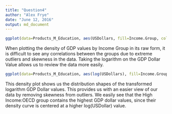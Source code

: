 ```yaml
---
title: "Question4"
author: "Alex Frye"
date: "June 12, 2016"
output: md_document
---
```


```R

ggplot(data=Products_M_Education, aes(USDollars, fill=Income.Group, colour=Income.Group)) + geom_density(alpha = 0.7) + ggtitle("GDP by Income Group") 

```

When plotting the density of GDP values by Income Group in its raw form, it is difficult to see any correlations between the groups due to extreme outliers and skewness in the data. Taking the logarithm on the GDP Dollar Value allows us to review the data more easily.

```R

ggplot(data=Products_M_Education, aes(log(USDollars), fill=Income.Group, colour=Income.Group)) + geom_density(alpha = 0.7) + ggtitle("Log Transformed GDP by Income Group ") +  xlim(2, 18)

```

This density plot shows us the distribution shapes of the transformed logarithm GDP Dollar values. This provides us with an easier view of our data by removing skewness from outliers. We easily see that the High Income:OECD group contains the highest GDP dollar values, since their density curve is centered at a higher log(USDollar) value.